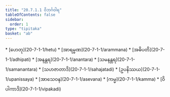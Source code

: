 ```yaml
---
title: "20.7.1.1 ဝိဘင်္ဂဝါရ"
tableOfContents: false
sidebar:
  order: 1
type: "tipitaka"
basket: "ab"
---
```



<DynamicBreadcrumb />



<TableOfContents>
* [ဟေတု](20-7-1-1/hetu)
* [အာရမ္မဏ](20-7-1-1/arammana)
* [အဓိပတိ](20-7-1-1/adhipati)
* [အနန္တရ](20-7-1-1/anantara)
* [သမနန္တရ](20-7-1-1/samanantara)
* [သဟဇာတာဒိ](20-7-1-1/sahajatadi)
* [ဥပနိဿယ](20-7-1-1/upanissaya)
* [အာသေဝန](20-7-1-1/asevana)
* [ကမ္မ](20-7-1-1/kamma)
* [ဝိပါကာဒိ](20-7-1-1/vipakadi)
</TableOfContents>